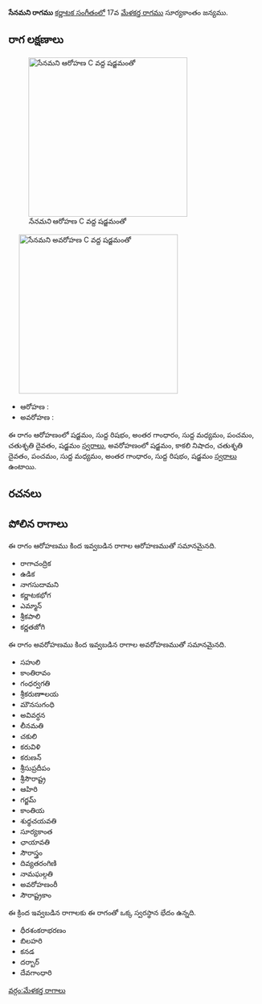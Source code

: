 {{Infobox ragam
	| name          	= సేనమని
	| synonym	    	= 
	| mela          	= 
	| chakra        	= 
	| janaka        	= 
	| type          	= షడవ-సంపూర్ణ
	| arohanam      	= {{svaraC|S|R1|G3|M1|P|D2|S'}} 
	| avarohanam    	= {{svaraC|S'|N3|D2|P|M1|G3|R1|S}}
	| jeeva         	=
	| chhaya        	=
	| nyasa         	=
	| vishesha      	= 
	| equivalent  		= 
}}
{{కర్ణాటక సంగీత రాగాలు}}
'''సేనమని రాగము''' [[కర్ణాటక సంగీతం]]లో 17వ [[మేళకర్త రాగము]] సూర్యకాంతం జన్యము. 


==రాగ లక్షణాలు==
[[Image:senamani_ar_kb2wiki.png|thumb|right|316px|''సేనమని'' ఆరోహణ C వద్ద షడ్జమంతో]]
	[[Image:senamani_av_kb2wiki.png|thumb|right|316px|''సేనమని'' అవరోహణ C వద్ద షడ్జమంతో]]

* ఆరోహణ : {{svaraC|S|R1|G3|M1|P|D2|S'}} 
* అవరోహణ : {{svaraC|S'|N3|D2|P|M1|G3|R1|S}}

ఈ రాగం ఆరోహణంలో షడ్జమం, సుద్ద  రిషభం, అంతర గాంధారం, సుద్ద మధ్యమం, పంచమం, చతుశృతి దైవతం, షడ్జమం [[స్వరాలు]], అవరోహణంలో షడ్జమం, కాకలి  నిషాదం, చతుశృతి దైవతం, పంచమం, సుద్ద మధ్యమం, అంతర గాంధారం, సుద్ద  రిషభం, షడ్జమం [[స్వరాలు]] ఉంటాయి.

==రచనలు==



==పోలిన రాగాలు==
ఈ రాగం ఆరోహణము కింద ఇవ్వబడిన రాగాల ఆరోహణముతో సమానమైనది.
* రాగాచంద్రిక
* ఉడిక
* నాగసుదామని
* కర్ణాటకభోగ
* ఎమ్మాన్
* శ్రీకపాలి
* కర్ణతజోగి

ఈ రాగం అవరోహణము కింద ఇవ్వబడిన రాగాల అవరోహణముతో సమానమైనది.
* సహులి
* కాంతిరావం
* గంధర్వగతి
* శ్రీకరుణాాలయ
*  మౌనసుగంధి
* అవివర్ధన
* లీనమతి
* చకులి
* కరువిళి
* కరుణన్
* శ్రీసుప్రదీపం
*  శ్రీసౌరాష్ట్ర
* ఆహిరి
* గర్జమ్
* కాంతియ
* శుధ్ధచయవతి
* సూర్యకాంత
* ఛాయావతి
* సౌరాస్త్రం
* దివ్యతరంగిణి
* నామఘల్గతి
* అవరోహణంరీ
* సౌరాష్ట్రకాం

ఈ క్రింద ఇవ్వబడిన రాగాలకు ఈ రాగంతో ఒక్క స్వరస్థాన భేదం ఉన్నది.
* ధీరశంకరాభరణం
* బిలహరి
* కనడ
* దర్బార్
* దేవగాంధారి



[[వర్గం:మేళకర్త రాగాలు]]